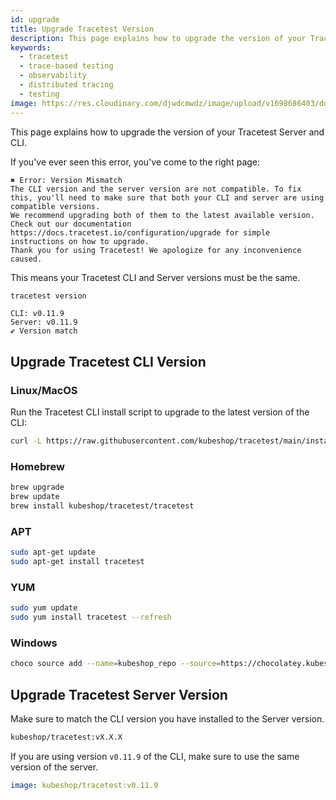 ```yaml
---
id: upgrade
title: Upgrade Tracetest Version
description: This page explains how to upgrade the version of your Tracetest Core Server and CLI if their version are incompatible.
keywords:
  - tracetest
  - trace-based testing
  - observability
  - distributed tracing
  - testing
image: https://res.cloudinary.com/djwdcmwdz/image/upload/v1698686403/docs/Blog_Thumbnail_14_rsvkmo.jpg
---
```


This page explains how to upgrade the version of your Tracetest Server and CLI.

If you've ever seen this error, you've come to the right page:

```text
✖️ Error: Version Mismatch
The CLI version and the server version are not compatible. To fix this, you'll need to make sure that both your CLI and server are using compatible versions.
We recommend upgrading both of them to the latest available version. Check out our documentation https://docs.tracetest.io/configuration/upgrade for simple instructions on how to upgrade.
Thank you for using Tracetest! We apologize for any inconvenience caused.
```

This means your Tracetest CLI and Server versions must be the same.

```sh
tracetest version
```

```text title="Expected output"
CLI: v0.11.9
Server: v0.11.9
✔️ Version match
```

## Upgrade Tracetest CLI Version

### Linux/MacOS

Run the Tracetest CLI install script to upgrade to the latest version of the CLI:

```sh
curl -L https://raw.githubusercontent.com/kubeshop/tracetest/main/install-cli.sh | bash
```

### Homebrew

```sh
brew upgrade
brew update
brew install kubeshop/tracetest/tracetest
```

### APT

```sh
sudo apt-get update
sudo apt-get install tracetest
```

### YUM

```sh
sudo yum update
sudo yum install tracetest --refresh
```

### Windows

```sh
choco source add --name=kubeshop_repo --source=https://chocolatey.kubeshop.io/chocolatey ; choco upgrade tracetest
```

## Upgrade Tracetest Server Version

Make sure to match the CLI version you have installed to the Server version.

```sh
kubeshop/tracetest:vX.X.X
```

If you are using version `v0.11.9` of the CLI, make sure to use the same version of the server.

```yaml
image: kubeshop/tracetest:v0.11.9
```
